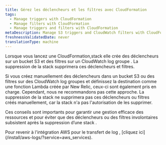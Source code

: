 ```yaml
---
title: Gérez les déclencheurs et les filtres avec CloudFormation
tags:
  - Manage triggers with CloudFormation
  - Manage filters with CloudFormation
  - Manage triggers and filters with CloudFormation
metaDescription: Manage S3 triggers and CloudWatch filters with CloudFormation for effective resource management and proper cleanup upon stack deletion.
freshnessValidatedDate: never
translationType: machine
---
```


Lorsque vous lancez une CloudFormation,stack elle crée des déclencheurs sur un bucket S3 et des filtres sur un CloudWatch log groupe . La suppression de la stack supprimera ces déclencheurs et filtres.

Si vous créez manuellement des déclencheurs dans un bucket S3 ou des filtres sur des CloudWatch log groupes et définissez la destination comme une fonction Lambda créée par New Relic, ceux-ci sont également pris en charge. Cependant, nous ne recommandons pas cette approche. La suppression de la stack ne supprimera pas ces déclencheurs ou filtres créés manuellement, car la stack n'a pas l'autorisation de les supprimer.

Ces conseils sont importants pour garantir une gestion efficace des ressources et pour éviter que des déclencheurs ou des filtres involontaires subsistent après la suppression d’une stack .

<Callout variant="tip">
  Pour revenir à l'intégration AWS pour le transfert de log , [cliquez ici](/install/aws-logs/?service=aws_services).
</Callout>